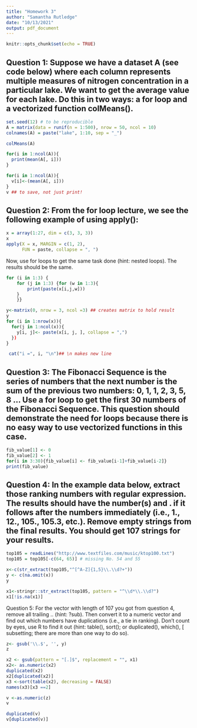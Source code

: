 ```yaml
---
title: "Homework 3"
author: "Samantha Rutledge"
date: "10/13/2021"
output: pdf_document
---
```


```r
knitr::opts_chunk$set(echo = TRUE)
```


## Question 1: Suppose we have a dataset A (see code below) where each column represents multiple measures of nitrogen concentration in a particular lake. We want to get the average value for each lake. Do this in two ways: a for loop and a vectorized function colMeans().

```r
set.seed(12) # to be reproducible
A = matrix(data = runif(n = 1:500), nrow = 50, ncol = 10)
colnames(A) = paste("lake", 1:10, sep = "_")
```
```r
colMeans(A)
```

```r
for(i in 1:ncol(A)){
  print(mean(A[, i]))
}

for(i in 1:ncol(A)){
  v[i]<-(mean(A[, i]))
}
v ## to save, not just print!
```

## Question 2: From the for loop lecture, we see the following example of using apply():

```r
x = array(1:27, dim = c(3, 3, 3))
x
apply(X = x, MARGIN = c(1, 2), 
      FUN = paste, collapse = ", ")
```
Now, use for loops to get the same task done (hint: nested loops). The results should be the same.
```r
for (i in 1:3) {
    for (j in 1:3) {for (w in 1:3){
        print(paste(x[i,j,w]))
    }
    }}

y<-matrix(0, nrow = 3, ncol =3) ## creates matrix to hold result
y
for (i in 1:nrow(x)){
  for(j in 1:ncol(x)){
    y[i, j]<- paste(x[i, j, ], collapse = ",")
  })
}

 cat("i =", i, "\n")## \n makes new line
```



## Question 3: The Fibonacci Sequence is the series of numbers that the next number is the sum of the previous two numbers: 0, 1, 1, 2, 3, 5, 8 … Use a for loop to get the first 30 numbers of the Fibonacci Sequence. This question should demonstrate the need for loops because there is no easy way to use vectorized functions in this case.

```r
fib_value[1] <- 0
fib_value[2] <- 1
for(i in 3:30){fib_value[i] <- fib_value[i-1]+fib_value[i-2]}
print(fib_value)
```

## Question 4: In the example data below, extract those ranking numbers with regular expression. The results should have the number(s) and . if it follows after the numbers immediately (i.e., 1., 12., 105., 105.3, etc.). Remove empty strings from the final results. You should get 107 strings for your results.

```r
top105 = readLines("http://www.textfiles.com/music/ktop100.txt")
top105 = top105[-c(64, 65)] # missing No. 54 and 55
```

```r
x<-c(str_extract(top105,"^[^A-Z]{1,5}\\.\\d?+"))
y <- c(na.omit(x))
y

x1<-stringr::str_extract(top105, pattern = "^\\d*\\.\\d?")
x1[!is.na(x1)]
```
Question 5: For the vector with length of 107 you got from question 4, remove all trailing .. (hint: ?sub). Then convert it to a numeric vector and find out which numbers have duplications (i.e., a tie in ranking). Don’t count by eyes, use R to find it out (hint: table(), sort(); or duplicated(), which(), [ subsetting; there are more than one way to do so).

```r
z<- gsub('\\.$', '', y)
z

x2 <- gsub(pattern = "[.]$", replacement = "", x1)
x2<- as.numeric(x2)
duplicated(x2)
x2[duplicated(x2)]
x3 <-sort(table(x2), decreasing = FALSE)
names(x3)[x3 ==2]
```
```r
v <-as.numeric(z)
v
```
```r
duplicated(v)
v[duplicated(v)]
```


